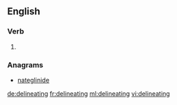 
==English==

===Verb===
{{head|en|present participle}}

# {{present participle of|delineate|lang=en}}

===Anagrams===
* [[nateglinide#English|nateglinide]]

[[de:delineating]]
[[fr:delineating]]
[[ml:delineating]]
[[vi:delineating]]